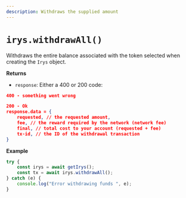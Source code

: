 ```yaml
---
description: Withdraws the supplied amount
---
```


# `irys.withdrawAll()`

Withdraws the entire balance associated with the token selected when creating the `Irys` object.


**Returns**

<div className="-mt-6" />

-   `response`: Either a 400 or 200 code:

```json
400 - something went wrong

200 - Ok
response.data = {
	requested, // the requested amount,
	fee, // the reward required by the network (network fee)
	final, // total cost to your account (requested + fee)
	tx-id, // the ID of the withdrawal transaction
}
```

**Example**
```ts
try {
	const irys = await getIrys();
	const tx = await irys.withdrawAll();
} catch (e) {
	console.log("Error withdrawing funds ", e);
}
```
